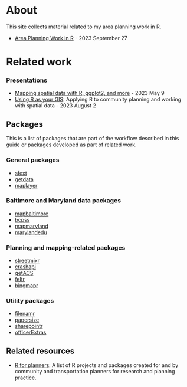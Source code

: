 # About {.unnumbered}

This site collects material related to my area planning work in R.

-   [Area Planning Work in R](//slides/area-planning-work.html) - 2023 September 27

# Related work

### Presentations

-   [Mapping spatial data with R, ggplot2, and more](https://elipousson.github.io/mapping-r-ggplot2/mapping-introduction.html) - 2023 May 9
-   [Using R as your GIS](https://elipousson.github.io/presentation-tugis2023): Applying R to community planning and working with spatial data - 2023 August 2

## Packages

This is a list of packages that are part of the workflow described in this guide or packages developed as part of related work.

### General packages

-   [sfext](https://elipousson.github.io/sfext)
-   [getdata](https://elipousson.github.io/getdata)
-   [maplayer](https://elipousson.github.io/maplayer)

### Baltimore and Maryland data packages

-   [mapbaltimore](https://elipousson.github.io/mapbaltimore)
-   [bcpss](https://elipousson.github.io/bcpss)
-   [mapmaryland](https://elipousson.github.io/mapmaryland)
-   [marylandedu](https://elipousson.github.io/marylandedu)

### Planning and mapping-related packages

-   [streetmixr](https://elipousson.github.io/feltr)
-   [crashapi](https://elipousson.github.io/crashapi)
-   [getACS](https://elipousson.github.io/crashapi)
-   [feltr](https://elipousson.github.io/feltr)
-   [bingmapr](https://elipousson.github.io/feltr)

### Utility packages

-   [filenamr](https://elipousson.github.io/filenamr)
-   [papersize](https://elipousson.github.io/papersize)
-   [sharepointr](https://elipousson.github.io/sharepointr)
-   [officerExtras](https://elipousson.github.io/officerExtras)

## Related resources

-   [R for planners](https://github.com/stars/elipousson/lists/r-for-planners): A list of R projects and packages created for and by community and transportation planners for research and planning practice.
